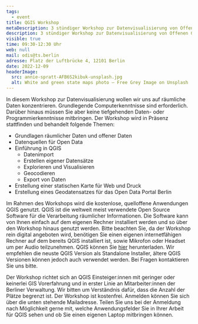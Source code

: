 ```yaml
---
tags:
  - event
title: QGIS Workshop
metaDescription: 3 stündiger Workshop zur Datenvisualisierung von Offenen Geodaten mit der Open Source Software QGIS.
description: 3 stündiger Workshop zur Datenvisualisierung von Offenen Geodaten mit der Open Source Software QGIS.
visible: true
time: 09:30-12:30 Uhr
web: null
mail: odis@ts.berlin
adresse: Platz der Luftbrücke 4, 12101 Berlin
date: 2022-12-09
headerImage:
  src: annie-spratt-AFB6S2kibuk-unsplash.jpg
  alt: White and green state maps photo – Free Grey Image on Unsplash
---
```


In diesem Workshop zur Datenvisualisierung wollen wir uns auf räumliche Daten konzentrieren. Grundlegende Computerkenntnisse sind erforderlich. Darüber hinaus müssen Sie aber keine tiefgehenden Daten- oder Programmierkenntnisse mitbringen. Der Workshop wird in Präsenz stattfinden und behandelt folgende Themen:

- Grundlagen räumlicher Daten und offener Daten
- Datenquellen für Open Data
- Einführung in QGIS
  - Datenimport
  - Erstellen eigener Datensätze
  - Explorieren und Visualisieren
  - Geocodieren
  - Export von Daten
- Erstellung einer statischen Karte für Web und Druck
- Erstellung eines Geodatensatzes für das Open Data Portal Berlin

Im Rahmen des Workshops wird die kostenlose, quelloffene Anwendungen QGIS genutzt. QGIS ist die weltweit meist verwendete Open Source Software für die Verarbeitung räumlicher Informationen. Die Software kann von Ihnen einfach auf dem eigenen Rechner installiert werden und so über den Workshop hinaus genutzt werden. Bitte beachten Sie, da der Workshop rein digital angeboten wird, benötigen Sie einen eigenen internetfähigen Rechner auf dem bereits QGIS installiert ist, sowie Mikrofon oder Headset um per Audio teilzunehmen. QGIS können Sie [hier](https://www.qgis.org/de/site/forusers/download.html) herunterladen. Wir empfehlen die neuste QGIS Version als Standalone Installer, ältere QGIS Versionen können jedoch auch verwendet werden. Bei Fragen kontaktieren Sie uns bitte.

Der Workshop richtet sich an QGIS Einsteiger:innen mit geringer oder keinerlei GIS Vorerfahrung und in erster Linie an Mitarbeiter:innen der Berliner Verwaltung. Wir bitten um Verständnis dafür, dass die Anzahl der Plätze begrenzt ist.
Der Workshop ist kostenfrei. Anmelden können Sie sich über die unten stehende Mailadresse. Teilen Sie uns bei der Anmeldung nach Möglichkeit gerne mit, welche Anwendungsfelder Sie in Ihrer Arbeit für QGIS sehen und ob Sie einen eigenen Laptop mitbringen können.
